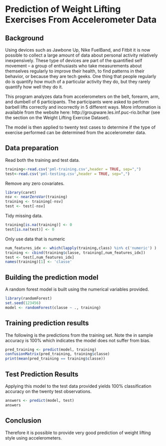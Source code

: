Prediction of Weight Lifting Exercises From Accelerometer Data
==============================================

## Background
Using devices such as Jawbone Up, Nike FuelBand, and Fitbit it is now possible to collect a large amount of data about personal activity relatively inexpensively. These type of devices are part of the quantified self movement – a group of enthusiasts who take measurements about themselves regularly to improve their health, to find patterns in their behavior, or because they are tech geeks. One thing that people regularly do is quantify how much of a particular activity they do, but they rarely quantify how well they do it. 

This program analyzes data from accelerometers on the belt, forearm, arm, and dumbell of 6 participants. The participants were asked to perform barbell lifts correctly and incorrectly in 5 different ways. More information is available from the website here: http://groupware.les.inf.puc-rio.br/har (see the section on the Weight Lifting Exercise Dataset). 

The model is then applied to twenty test cases to determine if the type of exercise performed can be determined from the accelerometer data.

## Data preparation

Read both the training and test data.
```r
training<-read.csv('pml-training.csv',header = TRUE, sep=",")
test<-read.csv('pml-testing.csv',header = TRUE, sep=",")
```

Remove any zero covariates.
```r
library(caret)
nsv <- nearZeroVar(training)
training <- training[-nsv]
test <- test[-nsv]
```

Tidy missing data.
```r
training[is.na(training)] <- 0
test[is.na(test)] <- 0
```

Only use data that is numeric
```r
num_features_idx <- which(lapply(training,class) %in% c('numeric') )
training <- cbind(training$classe, training[,num_features_idx])
test <- test[,num_features_idx]
names(training)[1] <- 'classe'
```

## Building the prediction model
A random forest model is built using the numerical variables provided.

```r
library(randomForest)
set.seed(123456)
model <- randomForest(classe ~ ., training)
```

## Training prediction results
The following is the predictions from the training set.  Note the in sample accuracy is 100% which indicates the model does not suffer from bias.

```r
pred_training <- predict(model, training)
confusionMatrix(pred_training, training$classe)
print(mean(pred_training == training$classe))
```

## Test Prediction Results
Applying this model to the test data provided yields 100% classification accuracy on the twenty test observations.
```r
answers <- predict(model, test)
answers
```

## Conclusion
Therefore it is possible to provide very good prediction of weight lifting style using accelerometers.

